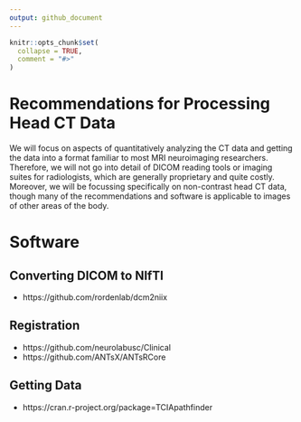 ```yaml
---
output: github_document
---
```


<!-- README.md is generated from README.Rmd. Please edit that file -->

```r
knitr::opts_chunk$set(
  collapse = TRUE,
  comment = "#>"
)
```

<!-- badges: start -->
<!-- badges: end -->

# Recommendations for Processing Head CT Data

We will focus on aspects of quantitatively analyzing the CT data and getting the data into a format familiar to most MRI neuroimaging researchers. Therefore, we will not go into detail of DICOM reading tools or imaging suites for radiologists, which are generally proprietary and quite costly. Moreover, we will be focussing specifically on non-contrast head CT data, though many of the recommendations and software is applicable to images of other areas of the body. 


# Software

## Converting DICOM to NIfTI
* https://github.com/rordenlab/dcm2niix

## Registration

* https://github.com/neurolabusc/Clinical
* https://github.com/ANTsX/ANTsRCore

## Getting Data

* https://cran.r-project.org/package=TCIApathfinder

